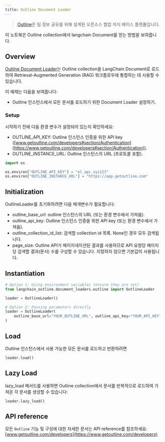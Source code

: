 ```yaml
---
title: Outline Document Loader
---
```


>[Outline](https://www.getoutline.com/)은 팀 정보 공유를 위해 설계된 오픈소스 협업 지식 베이스 플랫폼입니다.

이 노트북은 Outline collection에서 langchain Document를 얻는 방법을 보여줍니다.

## Overview

[Outline Document Loader](https://github.com/10Pines/langchain-outline)는 Outline collection을 LangChain Document로 로드하여 Retrieval-Augmented Generation (RAG) 워크플로우에 통합하는 데 사용할 수 있습니다.

이 예제는 다음을 보여줍니다:

* Outline 인스턴스에서 모든 문서를 로드하기 위한 Document Loader 설정하기.

### Setup

시작하기 전에 다음 환경 변수가 설정되어 있는지 확인하세요:

* OUTLINE_API_KEY: Outline 인스턴스 인증을 위한 API key ([www.getoutline.com/developers#section/Authentication](https://www.getoutline.com/developers#section/Authentication)).
* OUTLINE_INSTANCE_URL: Outline 인스턴스의 URL (프로토콜 포함).

```python
import os

os.environ["OUTLINE_API_KEY"] = "ol_api_xyz123"
os.environ["OUTLINE_INSTANCE_URL"] = "https://app.getoutline.com"
```

## Initialization

OutlineLoader를 초기화하려면 다음 매개변수가 필요합니다:

* outline_base_url: outline 인스턴스의 URL (또는 환경 변수에서 가져옴).
* outline_api_key: Outline 인스턴스 인증을 위한 API key (또는 환경 변수에서 가져옴).
* outline_collection_id_list: 검색할 collection id 목록. None인 경우 모두 검색됩니다.
* page_size: Outline API가 페이지네이션된 결과를 사용하므로 API 요청당 페이지당 검색할 결과(문서) 수를 구성할 수 있습니다. 지정하지 않으면 기본값이 사용됩니다.

## Instantiation

```python
# Option 1: Using environment variables (ensure they are set)
from langchain_outline.document_loaders.outline import OutlineLoader

loader = OutlineLoader()

# Option 2: Passing parameters directly
loader = OutlineLoader(
    outline_base_url="YOUR_OUTLINE_URL", outline_api_key="YOUR_API_KEY"
)
```

## Load

Outline 인스턴스에서 사용 가능한 모든 문서를 로드하고 반환하려면

```python
loader.load()
```

## Lazy Load

lazy_load 메서드를 사용하면 Outline collection에서 문서를 반복적으로 로드하여 가져온 각 문서를 생성할 수 있습니다:

```python
loader.lazy_load()
```

## API reference

모든 `Outline` 기능 및 구성에 대한 자세한 문서는 API reference를 참조하세요: [www.getoutline.com/developers](https://www.getoutline.com/developers)